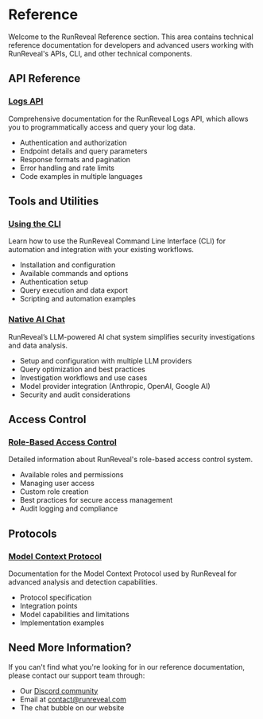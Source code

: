 # Reference

Welcome to the RunReveal Reference section. This area contains technical reference documentation for developers and advanced users working with RunReveal's APIs, CLI, and other technical components.

## API Reference

### [Logs API](./reference/logs-api)

Comprehensive documentation for the RunReveal Logs API, which allows you to programmatically access and query your log data.

- Authentication and authorization
- Endpoint details and query parameters
- Response formats and pagination
- Error handling and rate limits
- Code examples in multiple languages

## Tools and Utilities

### [Using the CLI](./reference/using-the-cli)

Learn how to use the RunReveal Command Line Interface (CLI) for automation and integration with your existing workflows.

- Installation and configuration
- Available commands and options
- Authentication setup
- Query execution and data export
- Scripting and automation examples

### [Native AI Chat](./reference/native-ai-chat)

RunReveal’s LLM-powered AI chat system simplifies security investigations and data analysis.

- Setup and configuration with multiple LLM providers
- Query optimization and best practices
- Investigation workflows and use cases
- Model provider integration (Anthropic, OpenAI, Google AI)
- Security and audit considerations

## Access Control

### [Role-Based Access Control](./reference/role-based-access-control)

Detailed information about RunReveal's role-based access control system.

- Available roles and permissions
- Managing user access
- Custom role creation
- Best practices for secure access management
- Audit logging and compliance

## Protocols

### [Model Context Protocol](./reference/model-context-protocol)

Documentation for the Model Context Protocol used by RunReveal for advanced analysis and detection capabilities.

- Protocol specification
- Integration points
- Model capabilities and limitations
- Implementation examples

## Need More Information?

If you can't find what you're looking for in our reference documentation, please contact our support team through:

- Our [Discord community](https://discord.gg/n3y6WwPCg7)
- Email at contact@runreveal.com
- The chat bubble on our website
